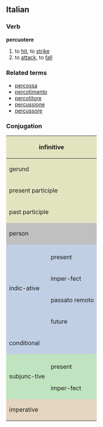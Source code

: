 ==Italian==
===Verb===
'''percuotere'''

# to [[hit]], to [[strike]]
# to [[attack]], to [[fall]]

===Related terms===
*[[percossa]]
*[[percotimento]]
*[[percotitore]]
*[[percussione]]
*[[percussore]]

===Conjugation===

<center>
{| style="background:#F0F0F0"

|-
! colspan="3" style="background:#e2e4c0" | infinitive
| colspan="5" | percuotere

|-
! colspan="3" style="background:#e2e4c0" | gerund
| colspan="5" | percuotendo, percotendo

|-
! colspan="3" style="background:#e2e4c0" | present participle
| colspan="5" | [[percuotente]], [[percotente]]

|-
! colspan="3" style="background:#e2e4c0" | past participle
| colspan="5" | [[percosso]]

|-
! colspan="2" rowspan="2" style="background:#C0C0C0" | person
! colspan="3" style="background:#C0C0C0" | singular
! colspan="3" style="background:#C0C0C0" | plural

|-
! style="background:#C0C0C0;width:12.5%" | first
! style="background:#C0C0C0;width:12.5%" | second
! style="background:#C0C0C0;width:12.5%" | third
! style="background:#C0C0C0;width:12.5%" | first
! style="background:#C0C0C0;width:12.5%" | second
! style="background:#C0C0C0;width:12.5%" | third

|-
! rowspan="5" style="background:#c0cfe4" | indic-ative

! style="background:#c0cfe4" colspan="1" | 
! style="background:#c0cfe4" | io
! style="background:#c0cfe4" | tu
! style="background:#c0cfe4" | lui/lei
! style="background:#c0cfe4" | noi
! style="background:#c0cfe4" | voi
! style="background:#c0cfe4" | loro

|-
! style="height:3em;background:#c0cfe4" | present
| percuoto
| percuoti
| percuote
| percotiamo, percuotiamo
| percotete, percuotete
| percuotono

|-
! style="height:3em;background:#c0cfe4" | imper-fect
| percotevo, percuotevo
| percotevi, percuotevi
| percoteva, percuoteva
| percotevamo, percuotevamo
| percotevate, percuotevate
| percotevano, percuotevano

|-
! style="height:3em;background:#c0cfe4" | passato remoto
| percossi
| percotesti, percuotesti
| percosse
| percotemmo, percuotemmo
| percoteste, percuoteste
| percossero

|-
! style="height:3em;background:#c0cfe4" | future
| percoterò, percuoterò
| percoterai, percuoterai
| percoterà, percuoterà
| percoteremo, percuoteremo
| percoterete, percuoterete
| percoteranno, percuoteranno

|-
! style="height:3em;background:#c0cfe4" colspan="2" | conditional
| percoterei, percuoterei
| percoteresti, percuoteresti
| percoterebbe, percuoterebbe
| percoteremmo, percuoteremmo
| percotereste, percuotereste
| percotebbero, percuotebbero

|-
! rowspan="3" style="background:#c0e4c0" | subjunc-tive
! style="background:#c0e4c0" | 
! style="background:#c0e4c0" | che io
! style="background:#c0e4c0" | che tu
! style="background:#c0e4c0" | che lui/che lei
! style="background:#c0e4c0" | che noi
! style="background:#c0e4c0" | che voi
! style="background:#c0e4c0" | che loro

|-
! style="height:3em;background:#c0e4c0" | present
| percuota
| percuota
| percuota
| percotiamo, percuotiamo
| percotiate, percuotiate
| percuotano

|-
! style="height:3em;background:#c0e4c0" rowspan="1" | imper-fect
| percotessi, percuotessi
| percotessi, percuotessi
| percotesse, percuotesse
| percotessimo, percuotessimo
| percoteste, percuoteste
| percotessero, percuotessero

|-
! colspan="2" rowspan="2" style="height:3em;background:#e4d4c0" | imperative
! style="background:#e4d4c0" | -
! style="background:#e4d4c0" | tu
! style="background:#e4d4c0" | lui/lei
! style="background:#e4d4c0" | noi
! style="background:#e4d4c0" | voi
! style="background:#e4d4c0" | loro

|-
|
| percuoti
| percuota
| percotiamo, percuotiamo
| percotete, percuotete
| percuotano

|}
</center>